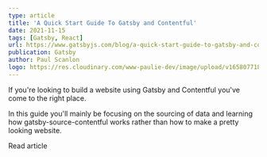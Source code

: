 ```yaml
---
type: article
title: 'A Quick Start Guide To Gatsby and Contentful'
date: 2021-11-15
tags: [Gatsby, React]
url: https://www.gatsbyjs.com/blog/a-quick-start-guide-to-gatsby-and-contentful
publication: Gatsby
author: Paul Scanlon
logo: https://res.cloudinary.com/www-paulie-dev/image/upload/v1658077182/paulie.dev/Logos/gatsby-logo_dgbkjm.png
---
```


If you're looking to build a website using Gatsby and Contentful you've come to the right place.

In this guide you'll mainly be focusing on the sourcing of data and learning how gatsby-source-contentful works rather
than how to make a pretty looking website.

<MarkdownCtaLink href="https://www.gatsbyjs.com/blog/a-quick-start-guide-to-gatsby-and-contentful">
  Read article
</MarkdownCtaLink>
